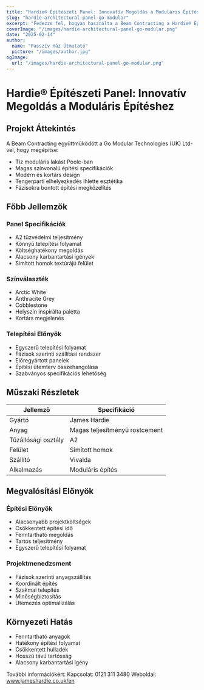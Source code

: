 ```yaml
---
title: "Hardie® Építészeti Panel: Innovatív Megoldás a Moduláris Építéshez"
slug: "hardie-architectural-panel-go-modular"
excerpt: "Fedezze fel, hogyan használta a Beam Contracting a Hardie® Építészeti Panelt innovatív moduláris lakásprojektjükhöz Poole-ban, biztosítva a tűzbiztonságot és a fenntarthatósági előnyöket."
coverImage: "/images/hardie-architectural-panel-go-modular.png"
date: "2025-02-14"
author:
  name: "Passzív Ház Útmutató"
  picture: "/images/author.jpg"
ogImage:
  url: "/images/hardie-architectural-panel-go-modular.png"
---
```


# Hardie® Építészeti Panel: Innovatív Megoldás a Moduláris Építéshez

## Projekt Áttekintés

A Beam Contracting együttműködött a Go Modular Technologies (UK) Ltd-vel, hogy megépítse:

- Tíz moduláris lakást Poole-ban
- Magas színvonalú építési specifikációk
- Modern és kortárs design
- Tengerparti elhelyezkedés ihlette esztétika
- Fázisokra bontott építési megközelítés

## Főbb Jellemzők

### Panel Specifikációk
- A2 tűzvédelmi teljesítmény
- Könnyű telepítési folyamat
- Költséghatékony megoldás
- Alacsony karbantartási igények
- Simított homok textúrájú felület

### Színválaszték
- Arctic White
- Anthracite Grey
- Cobblestone
- Helyszín inspirálta paletta
- Kortárs megjelenés

### Telepítési Előnyök
- Egyszerű telepítési folyamat
- Fázisok szerinti szállítási rendszer
- Előregyártott panelek
- Építési ütemterv összehangolása
- Szabványos specifikációs lehetőség

## Műszaki Részletek

| Jellemző | Specifikáció |
|----------|--------------|
| Gyártó | James Hardie |
| Anyag | Magas teljesítményű rostcement |
| Tűzállósági osztály | A2 |
| Felület | Simított homok |
| Szállító | Vivalda |
| Alkalmazás | Moduláris építés |

## Megvalósítási Előnyök

### Építési Előnyök
- Alacsonyabb projektköltségek
- Csökkentett építési idő
- Fenntartható megoldás
- Tartós teljesítmény
- Egyszerű telepítési folyamat

### Projektmenedzsment
- Fázisok szerinti anyagszállítás
- Koordinált építés
- Szakmai telepítés
- Minőségbiztosítás
- Ütemezés optimalizálás

## Környezeti Hatás

- Fenntartható anyagok
- Hatékony építési folyamat
- Csökkentett hulladék
- Hosszú távú tartósság
- Alacsony karbantartási igény

További információkért:
Kapcsolat: 0121 311 3480
Weboldal: www.jameshardie.co.uk/en